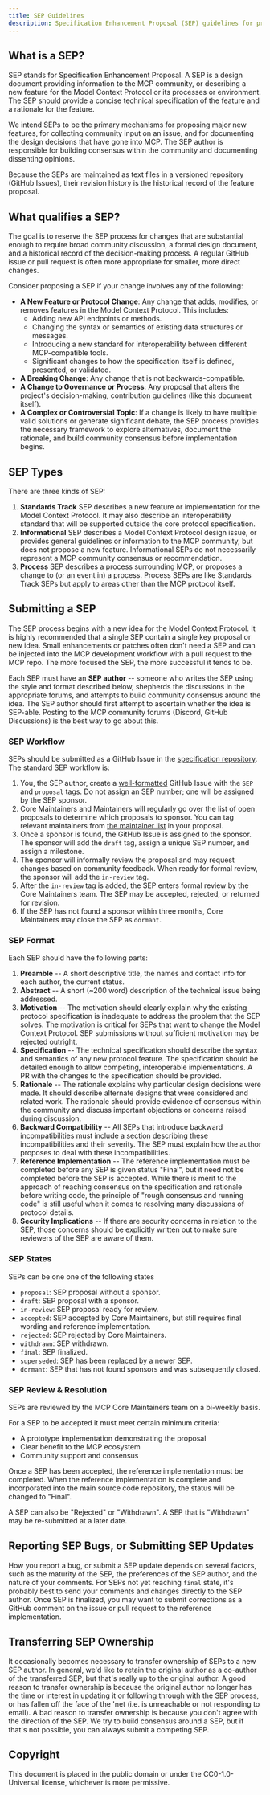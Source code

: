 ```yaml
---
title: SEP Guidelines
description: Specification Enhancement Proposal (SEP) guidelines for proposing changes to the Model Context Protocol
---
```


## What is a SEP?

SEP stands for Specification Enhancement Proposal. A SEP is a design document providing information to the MCP community, or describing a new feature for the Model Context Protocol or its processes or environment. The SEP should provide a concise technical specification of the feature and a rationale for the feature.

We intend SEPs to be the primary mechanisms for proposing major new features, for collecting community input on an issue, and for documenting the design decisions that have gone into MCP. The SEP author is responsible for building consensus within the community and documenting dissenting opinions.

Because the SEPs are maintained as text files in a versioned repository (GitHub Issues), their revision history is the historical record of the feature proposal.

## What qualifies a SEP?

The goal is to reserve the SEP process for changes that are substantial enough to require broad community discussion, a formal design document, and a historical record of the decision-making process. A regular GitHub issue or pull request is often more appropriate for smaller, more direct changes.

Consider proposing a SEP if your change involves any of the following:

- **A New Feature or Protocol Change**: Any change that adds, modifies, or removes features in the Model Context Protocol. This includes:
  - Adding new API endpoints or methods.
  - Changing the syntax or semantics of existing data structures or messages.
  - Introducing a new standard for interoperability between different MCP-compatible tools.
  - Significant changes to how the specification itself is defined, presented, or validated.
- **A Breaking Change**: Any change that is not backwards-compatible.
- **A Change to Governance or Process**: Any proposal that alters the project's decision-making, contribution guidelines (like this document itself).
- **A Complex or Controversial Topic**: If a change is likely to have multiple valid solutions or generate significant debate, the SEP process provides the necessary framework to explore alternatives, document the rationale, and build community consensus before implementation begins.

## SEP Types

There are three kinds of SEP:

1. **Standards Track** SEP describes a new feature or implementation for the Model Context Protocol. It may also describe an interoperability standard that will be supported outside the core protocol specification.
2. **Informational** SEP describes a Model Context Protocol design issue, or provides general guidelines or information to the MCP community, but does not propose a new feature. Informational SEPs do not necessarily represent a MCP community consensus or recommendation.
3. **Process** SEP describes a process surrounding MCP, or proposes a change to (or an event in) a process. Process SEPs are like Standards Track SEPs but apply to areas other than the MCP protocol itself.

## Submitting a SEP

The SEP process begins with a new idea for the Model Context Protocol. It is highly recommended that a single SEP contain a single key proposal or new idea. Small enhancements or patches often don't need a SEP and can be injected into the MCP development workflow with a pull request to the MCP repo. The more focused the SEP, the more successful it tends to be.

Each SEP must have an **SEP author** -- someone who writes the SEP using the style and format described below, shepherds the discussions in the appropriate forums, and attempts to build community consensus around the idea. The SEP author should first attempt to ascertain whether the idea is SEP-able. Posting to the MCP community forums (Discord, GitHub Discussions) is the best way to go about this.

### SEP Workflow

SEPs should be submitted as a GitHub Issue in the [specification repository](https://github.com/modelcontextprotocol/modelcontextprotocol). The standard SEP workflow is:

1. You, the SEP author, create a [well-formatted](#sep-format) GitHub Issue with the `SEP` and `proposal` tags. Do not assign an SEP number; one will be assigned by the SEP sponsor.
2. Core Maintainers and Maintainers will regularly go over the list of open proposals to determine which proposals to sponsor. You can tag relevant maintainers from [the maintainer list](https://github.com/modelcontextprotocol/modelcontextprotocol/blob/main/SECURITY.md) in your proposal.
3. Once a sponsor is found, the GitHub Issue is assigned to the sponsor. The sponsor will add the `draft` tag, assign a unique SEP number, and assign a milestone.
4. The sponsor will informally review the proposal and may request changes based on community feedback. When ready for formal review, the sponsor will add the `in-review` tag.
5. After the `in-review` tag is added, the SEP enters formal review by the Core Maintainers team. The SEP may be accepted, rejected, or returned for revision.
6. If the SEP has not found a sponsor within three months, Core Maintainers may close the SEP as `dormant`.

### SEP Format

Each SEP should have the following parts:

1. **Preamble** -- A short descriptive title, the names and contact info for each author, the current status.
2. **Abstract** -- A short (~200 word) description of the technical issue being addressed.
3. **Motivation** -- The motivation should clearly explain why the existing protocol specification is inadequate to address the problem that the SEP solves. The motivation is critical for SEPs that want to change the Model Context Protocol. SEP submissions without sufficient motivation may be rejected outright.
4. **Specification** -- The technical specification should describe the syntax and semantics of any new protocol feature. The specification should be detailed enough to allow competing, interoperable implementations. A PR with the changes to the specification should be provided.
5. **Rationale** -- The rationale explains why particular design decisions were made. It should describe alternate designs that were considered and related work. The rationale should provide evidence of consensus within the community and discuss important objections or concerns raised during discussion.
6. **Backward Compatibility** -- All SEPs that introduce backward incompatibilities must include a section describing these incompatibilities and their severity. The SEP must explain how the author proposes to deal with these incompatibilities.
7. **Reference Implementation** -- The reference implementation must be completed before any SEP is given status "Final", but it need not be completed before the SEP is accepted. While there is merit to the approach of reaching consensus on the specification and rationale before writing code, the principle of "rough consensus and running code" is still useful when it comes to resolving many discussions of protocol details.
8. **Security Implications** -- If there are security concerns in relation to the SEP, those concerns should be explicitly written out to make sure reviewers of the SEP are aware of them.

### SEP States

SEPs can be one one of the following states

- `proposal`: SEP proposal without a sponsor.
- `draft`: SEP proposal with a sponsor.
- `in-review`: SEP proposal ready for review.
- `accepted`: SEP accepted by Core Maintainers, but still requires final wording and reference implementation.
- `rejected`: SEP rejected by Core Maintainers.
- `withdrawn`: SEP withdrawn.
- `final`: SEP finalized.
- `superseded`: SEP has been replaced by a newer SEP.
- `dormant`: SEP that has not found sponsors and was subsequently closed.

### SEP Review & Resolution

SEPs are reviewed by the MCP Core Maintainers team on a bi-weekly basis.

For a SEP to be accepted it must meet certain minimum criteria:

- A prototype implementation demonstrating the proposal
- Clear benefit to the MCP ecosystem
- Community support and consensus

Once a SEP has been accepted, the reference implementation must be completed. When the reference implementation is complete and incorporated into the main source code repository, the status will be changed to "Final".

A SEP can also be "Rejected" or "Withdrawn". A SEP that is "Withdrawn" may be re-submitted at a later date.

## Reporting SEP Bugs, or Submitting SEP Updates

How you report a bug, or submit a SEP update depends on several factors, such as the maturity of the SEP, the preferences of the SEP author, and the nature of your comments. For SEPs not yet reaching `final` state, it's probably best to send your comments and changes directly to the SEP author. Once SEP is finalized, you may want to submit corrections as a GitHub comment on the issue or pull request to the reference implementation.

## Transferring SEP Ownership

It occasionally becomes necessary to transfer ownership of SEPs to a new SEP author. In general, we'd like to retain the original author as a co-author of the transferred SEP, but that's really up to the original author. A good reason to transfer ownership is because the original author no longer has the time or interest in updating it or following through with the SEP process, or has fallen off the face of the 'net (i.e. is unreachable or not responding to email). A bad reason to transfer ownership is because you don't agree with the direction of the SEP. We try to build consensus around a SEP, but if that's not possible, you can always submit a competing SEP.

## Copyright

This document is placed in the public domain or under the CC0-1.0-Universal license, whichever is more permissive.
